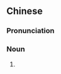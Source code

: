 ==Chinese==
{{zh-forms|s=心肺复苏术|t2=心肺復甦術|type=41}}
{{zh-wp}}

===Pronunciation===
{{zh-pron
|m=xīnfèi fùsūshù
|c=sam1 fai3 fuk6 sou1 seot6
|cat=n
}}

===Noun===
{{zh-noun}}

# {{zh-synonym|心肺復蘇|[[cardiopulmonary resuscitation]]}}